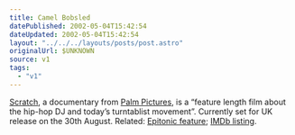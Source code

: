 ```yaml
---
title: Camel Bobsled
datePublished: 2002-05-04T15:42:54
dateUpdated: 2002-05-04T15:42:54
layout: "../../../layouts/posts/post.astro"
originalUrl: $UNKNOWN
source: v1
tags:
  - "v1"
---
```


[Scratch][1], a documentary from [Palm Pictures][2], is a &#8220;feature length film about the hip-hop DJ and today&#8217;s turntablist movement&#8221;. Currently set for UK release on the 30th August. Related: [Epitonic feature][3]; [IMDb listing][4].

[1]: http://www.scratchmovie.com/ "Scratch documentary: official website"
[2]: http://www.palmpictures.com/ "Palm Pictures: website"
[3]: http://www.epitonic.com/extra/scratch/ "Epitonic feature on Scratch"
[4]: http://uk.imdb.com/Title?0143861 "IMDb listing for Scratch"
